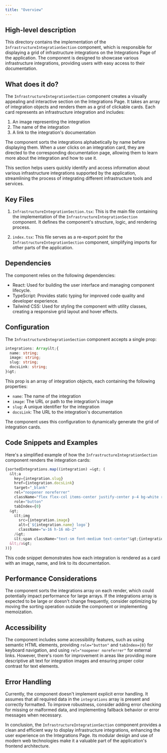```yaml
---
title: "Overview"
---
```


## High-level description

This directory contains the implementation of the `InfrastructureIntegrationSection` component, which is responsible for displaying a grid of infrastructure integrations on the Integrations Page of the application. The component is designed to showcase various infrastructure integrations, providing users with easy access to their documentation.

## What does it do?

The `InfrastructureIntegrationSection` component creates a visually appealing and interactive section on the Integrations Page. It takes an array of integration objects and renders them as a grid of clickable cards. Each card represents an infrastructure integration and includes:

1. An image representing the integration
2. The name of the integration
3. A link to the integration's documentation

The component sorts the integrations alphabetically by name before displaying them. When a user clicks on an integration card, they are directed to the corresponding documentation page, allowing them to learn more about the integration and how to use it.

This section helps users quickly identify and access information about various infrastructure integrations supported by the application, streamlining the process of integrating different infrastructure tools and services.

## Key Files

1. `InfrastructureIntegrationSection.tsx`: This is the main file containing the implementation of the `InfrastructureIntegrationSection` component. It defines the component's structure, logic, and rendering process.

2. `index.tsx`: This file serves as a re-export point for the `InfrastructureIntegrationSection` component, simplifying imports for other parts of the application.

## Dependencies

The component relies on the following dependencies:

- React: Used for building the user interface and managing component lifecycle.
- TypeScript: Provides static typing for improved code quality and developer experience.
- Tailwind CSS: Used for styling the component with utility classes, creating a responsive grid layout and hover effects.

## Configuration

The `InfrastructureIntegrationSection` component accepts a single prop:

```typescript
integrations: Array&lt;{
  name: string;
  image: string;
  slug: string;
  docsLink: string;
}&gt;
```

This prop is an array of integration objects, each containing the following properties:

- `name`: The name of the integration
- `image`: The URL or path to the integration's image
- `slug`: A unique identifier for the integration
- `docsLink`: The URL to the integration's documentation

The component uses this configuration to dynamically generate the grid of integration cards.

## Code Snippets and Examples

Here's a simplified example of how the `InfrastructureIntegrationSection` component renders the integration cards:

```jsx
{sortedIntegrations.map((integration) =&gt; (
  &lt;a
    key={integration.slug}
    href={integration.docsLink}
    target="_blank"
    rel="noopener noreferrer"
    className="flex flex-col items-center justify-center p-4 bg-white rounded-lg shadow-md hover:shadow-lg transition-shadow duration-200"
    role="button"
    tabIndex={0}
  &gt;
    &lt;img
      src={integration.image}
      alt={`${integration.name} logo`}
      className="w-16 h-16 mb-2"
    /&gt;
    &lt;span className="text-sm font-medium text-center"&gt;{integration.name}&lt;/span&gt;
  &lt;/a&gt;
))}
```

This code snippet demonstrates how each integration is rendered as a card with an image, name, and link to its documentation.

## Performance Considerations

The component sorts the integrations array on each render, which could potentially impact performance for large arrays. If the integrations array is expected to be large or doesn't change frequently, consider optimizing by moving the sorting operation outside the component or implementing memoization.

## Accessibility

The component includes some accessibility features, such as using semantic HTML elements, providing `role="button"` and `tabIndex={0}` for keyboard navigation, and using `rel="noopener noreferrer"` for external links. However, there's room for improvement in areas like providing more descriptive alt text for integration images and ensuring proper color contrast for text elements.

## Error Handling

Currently, the component doesn't implement explicit error handling. It assumes that all required data in the `integrations` array is present and correctly formatted. To improve robustness, consider adding error checking for missing or malformed data, and implementing fallback behavior or error messages when necessary.

In conclusion, the `InfrastructureIntegrationSection` component provides a clean and efficient way to display infrastructure integrations, enhancing the user experience on the Integrations Page. Its modular design and use of modern web technologies make it a valuable part of the application's frontend architecture.